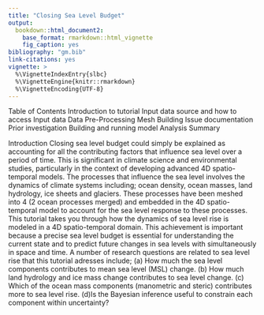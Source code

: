 ```yaml
---
title: "Closing Sea Level Budget"
output: 
  bookdown::html_document2:
    base_format: rmarkdown::html_vignette
    fig_caption: yes
bibliography: "gm.bib"
link-citations: yes
vignette: >
  %\VignetteIndexEntry{slbc}
  %\VignetteEngine{knitr::rmarkdown}
  %\VignetteEncoding{UTF-8}
---
```


Table of Contents
Introduction to tutorial
Input data source and how to access Input data
Data Pre-Processing
Mesh Building
Issue documentation
Prior investigation
Building and running model
Analysis
Summary

Introduction
Closing sea level budget could simply be explained as accounting for all the contributing factors that influence sea level over a period of time. This is significant in climate science and environmental studies, particularly in the context of developing advanced 4D spatio-temporal models. The processes that influence the sea level involves the dynamics of climate systems including; ocean density, ocean masses, land hydrology, ice sheets and glaciers. These processes have been meshed into 4 (2 ocean processes merged) and embedded in the 4D spatio-temporal model to account for the sea level response to these processes. This tutorial takes you through how the dynamics of sea level rise is modeled in a 4D spatio-temporal domain. This achievement is important because a precise sea level budget is essential for understanding the current state and to predict future changes in sea levels with simultaneously in space and time.
A number of research questions are related to sea level rise that this tutorial adresses include; (a) How much the sea level components contributes to mean sea level (MSL) change. (b) How much land hydrology and ice mass change contributes to sea level change. (c) Which of the ocean mass components (manometric and steric) contributes more to sea level rise. (d)Is the Bayesian inference useful to constrain each component within uncertainty?
